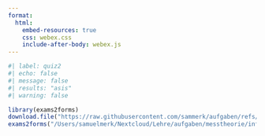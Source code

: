 ```yaml
---
format: 
  html:
    embed-resources: true
    css: webex.css
    include-after-body: webex.js
---
```


```r
#| label: quiz2
#| echo: false
#| message: false
#| results: "asis"
#| warning: false

library(exams2forms)
download.file("https://raw.githubusercontent.com/sammerk/aufgaben/refs/heads/master/messtheorie/inferenzniveauunterschied-erkennen/exams/inferenzniveauunterschied-erkennen.Rmd", "tempfile.Rmd")
exams2forms("/Users/samuelmerk/Nextcloud/Lehre/aufgaben/messtheorie/inferenzniveauunterschied-erkennen/exams/inferenzniveauunterschied-erkennen.Rmd", n = 20)
```

<style>
body {
    margin: 0;
    background-color: #f2f2f200 !important;
}
</style>